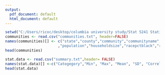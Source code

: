 ---
output:
  pdf_document: default
  html_document: default
---
```{r}
setwd("C:/Users/ricoc/desktop/columbia university study/Stat 5241 Statistical Machine Learning/project")
communities <- read.csv("communities.txt", header=FALSE)
names(communities)[] <- c("state","county","community","communityname","fold"
                        ,"population","householdsize","racepctblack","racePctWhite","racePctAsian","racePctHisp","agePct12t21","agePct12t29","agePct16t24","agePct65up","numbUrban","pctUrban","medIncome","pctWWage","pctWFarmSelf","pctWInvInc","pctWSocSec","pctWPubAsst","pctWRetire","medFamInc","perCapInc","whitePerCap","blackPerCap","indianPerCap","AsianPerCap","OtherPerCap","HispPerCap","NumUnderPov","PctPopUnderPov","PctLess9thGrade","PctNotHSGrad","PctBSorMore","PctUnemployed"," PctEmploy","PctEmplManu","PctEmplProfServ","PctOccupManu","PctOccupMgmtProf","MalePctDivorce","MalePctNevMarr","FemalePctDiv","TotalPctDiv","PersPerFam","PctFam2Par","PctKids2Par","PctYoungKids2Pa","PctTeen2Par","PctWorkMomYoungKids","PctWorkMom","NumIlleg","PctIlleg","NumImmig","PctImmigRecent","PctImmigRec5"," PctImmigRec8","PctImmigRec10","PctRecentImmig","PctRecImmig5","PctRecImmig8","PctRecImmig10","PctSpeakEnglOnly","PctNotSpeakEnglWell","PctLargHouseFam","PctLargHouseOccup","PersPerOccupHous","PersPerOwnOccHous","PersPerRentOccHous","PctPersOwnOccup","PctPersDenseHous","PctHousLess3BR","MedNumBR","HousVacant","PctHousOccup","PctHousOwnOcc","PctVacantBoarded","PctVacMore6Mos","MedYrHousBuilt","PctHousNoPhone","PctWOFullPlumb","OwnOccLowQuart","OwnOccMedVal","OwnOccHiQuart","RentLowQ","RentMedian","RentHighQ","MedRent","MedRentPctHousInc","MedOwnCostPctInc","MedOwnCostPctIncNoMtg","NumInShelters","NumStreet","PctForeignBorn","PctBornSameState","PctSameHouse85","PctSameCity85","PctSameState85","LemasSwornFT","LemasSwFTPerPop","LemasSwFTFieldOps","LemasSwFTFieldPerPop","LemasTotalReq","LemasTotReqPerPop","PolicReqPerOffic","PolicPerPop","RacialMatchCommPol","PctPolicWhite","PctPolicBlack","PctPolicHisp","PctPolicAsian","PctPolicMinor","OfficAssgnDrugUnits","NumKindsDrugsSeiz","PolicAveOTWorked","LandArea","PopDens","PctUsePubTrans","PolicCars","PolicOperBudg","LemasPctPolicOnPatr","LemasGangUnitDeploy","LemasPctOfficDrugUn","PolicBudgPerPop","ViolentCrimesPerPop")
head(communities)
```
```{r}
stat.data <- read.csv("summary.txt",header= FALSE)
names(stat.data)[] <-c("Catogegory","Min", "Max", "Mean", "SD", "Correl", "Median", "Mode", "Missing")
head(stat.data)
```
```{r}

```
